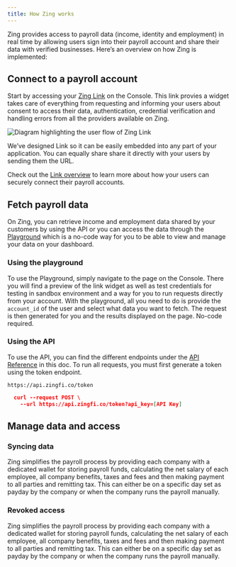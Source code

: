 ```yaml
---
title: How Zing works
---
```


Zing provides access to payroll data (income, identity and employment) in real time by allowing users sign into their payroll account and share their data with verified businesses. Here’s an overview on how Zing is implemented:

## Connect to a payroll account

Start by accessing your [Zing Link](https://console.zingfi.co/link) on the Console. This link provies a widget takes care of everything from requesting and informing your users about consent to access their data, authentication, credential verification and handling errors from all the providers available on Zing.

![Diagram highlighting the user flow of Zing Link](/images/zing-steps-1.png)

We’ve designed Link so it can be easily embedded into any part of your application. You can equally share share it directly with your users by sending them the URL.

<Note>Check out the [Link overview](/using-zing/link/overview) to learn more about how your users can securely connect their payroll accounts.</Note>

## Fetch payroll data

On Zing, you can retrieve income and employment data shared by your customers by using the API or you can access the data through the [Playground](https://console.zingfi.co/playground) which is a no-code way for you to be able to view and manage your data on your dashboard.

### Using the playground

To use the Playground, simply navigate to the page on the Console. There you will find a preview of the link widget as well as test credentials for testing in sandbox environment and a way for you to run requests directly from your account. With the playground, all you need to do is provide the `account_id` of the user and select what data you want to fetch. The request is then generated for you and the results displayed on the page. No-code required.

### Using the API

To use the API, you can find the different endpoints under the [API Reference](/api-reference/generate-token) in this doc. To run all requests, you must first generate a token using the token endpoint.

```
https://api.zingfi.co/token
```

<RequestExample>

```json Request
  curl --request POST \
    --url https://api.zingfi.co/token?api_key=[API Key]
```

</RequestExample>

## Manage data and access

### Syncing data

Zing simplifies the payroll process by providing each company with a dedicated wallet for storing payroll funds, calculating the net salary of each employee, all company benefits, taxes and fees and then making payment to all parties and remitting tax. This can either be on a specific day set as payday by the company or when the company runs the payroll manually.

### Revoked access

Zing simplifies the payroll process by providing each company with a dedicated wallet for storing payroll funds, calculating the net salary of each employee, all company benefits, taxes and fees and then making payment to all parties and remitting tax. This can either be on a specific day set as payday by the company or when the company runs the payroll manually.
